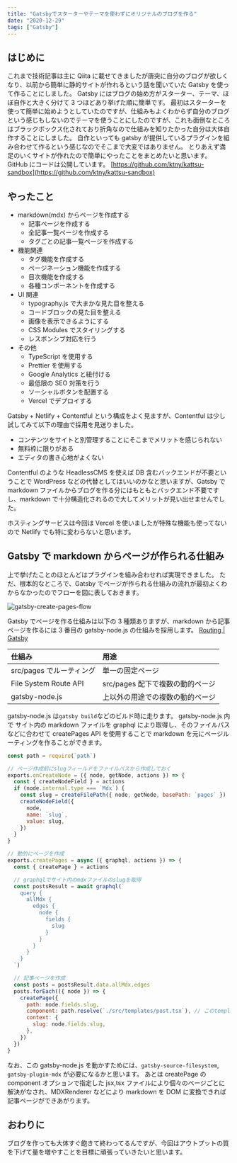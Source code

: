 ```yaml
---
title: "Gatsbyでスターターやテーマを使わずにオリジナルのブログを作る"
date: "2020-12-29"
tags: ["Gatsby"]
---
```


## はじめに

これまで技術記事は主に Qiita に載せてきましたが唐突に自分のブログが欲しくなり、以前から簡単に静的サイトが作れるという話を聞いていた Gatsby を使って作ることにしました。
Gatsby にはブログの始め方がスターター、テーマ、ほぼ自作と大きく分けて 3 つほどあり挙げた順に簡単です。
最初はスターターを使って簡単に始めようとしていたのですが、仕組みもよくわからず自分のブログという感じもしないのでテーマを使うことにしたのですが、これも面倒なところはブラックボックス化されており折角なので仕組みを知りたかった自分は大体自作することにしました。
自作といっても gatsby が提供しているプラグインを組み合わせて作るという感じなのでそこまで大変ではありません。
とりあえず満足のいくサイトが作れたので簡単にやったことをまとめたいと思います。
GitHub にコードは公開しています。
[https://github.com/ktny/kattsu-sandbox](https://github.com/ktny/kattsu-sandbox)

## やったこと

- markdown(mdx) からページを作成する
  - 記事ページを作成する
  - 全記事一覧ページを作成する
  - タグごとの記事一覧ページを作成する
- 機能関連
  - タグ機能を作成する
  - ページネーション機能を作成する
  - 目次機能を作成する
  - 各種コンポーネントを作成する
- UI 関連
  - typography.js で大まかな見た目を整える
  - コードブロックの見た目を整える
  - 画像を表示できるようにする
  - CSS Modules でスタイリングする
  - レスポンシブ対応を行う
- その他
  - TypeScript を使用する
  - Prettier を使用する
  - Google Analytics と紐付ける
  - 最低限の SEO 対策を行う
  - ソーシャルボタンを配置する
  - Vercel でデプロイする

Gatsby + Netlify + Contentful という構成をよく見ますが、Contentful は少し試してみて以下の理由で採用を見送りました。

- コンテンツをサイトと別管理することにそこまでメリットを感じられない
- 無料枠に限りがある
- エディタの書き心地がよくない

Contentful のような HeadlessCMS を使えば DB 含むバックエンドが不要ということで WordPress などの代替としてはいいのかなと思いますが、Gatsby で markdown ファイルからブログを作る分にはもともとバックエンド不要ですし、markdown で十分構造化されるので大してメリットが見い出せませんでした。

ホスティングサービスは今回は Vercel を使いましたが特殊な機能も使ってないので Netlify でも特に変わらないと思います。

## Gatsby で markdown からページが作られる仕組み

上で挙げたことのほとんどはプラグインを組み合わせれば実現できました。
ただ、根本的なところで、Gatsby でページが作られる仕組みの流れが最初よくわからなかったのでフローを図に表しておきます。

![gatsby-create-pages-flow](./gatsby-create-pages-flow.png)

Gatsby でページを作る仕組みは以下の 3 種類ありますが、markdown から記事ページを作るには 3 番目の gatsby-node.js の仕組みを採用します。
[Routing | Gatsby](https://www.gatsbyjs.com/docs/reference/routing/creating-routes/)

| 仕組み                   | 用途                             |
| :----------------------- | :------------------------------- |
| src/pages でルーティング | 単一の固定ページ                 |
| File System Route API    | src/pages 配下で複数の動的ページ |
| gatsby-node.js           | 上以外の用途での複数の動的ページ |

gatsby-node.js は`gatsby build`などのビルド時に走ります。
gatsby-node.js 内で サイト内の markdown ファイルを graphql により取得し、そのファイルパスなどに合わせて createPages API を使用することで markdown を元にページルーティングを作ることができます。

```js
const path = require(`path`)

// ページ作成前にslugフィールドをファイルパスから作成しておく
exports.onCreateNode = ({ node, getNode, actions }) => {
  const { createNodeField } = actions
  if (node.internal.type === `Mdx`) {
    const slug = createFilePath({ node, getNode, basePath: `pages` })
    createNodeField({
      node,
      name: `slug`,
      value: slug,
    })
  }
}

// 動的にページを作成
exports.createPages = async ({ graphql, actions }) => {
  const { createPage } = actions

  // graphqlでサイト内のmdxファイルのslugを取得
  const postsResult = await graphql(`
    query {
      allMdx {
        edges {
          node {
            fields {
              slug
            }
          }
        }
      }
    }
  `)

  // 記事ページを作成
  const posts = postsResult.data.allMdx.edges
  posts.forEach(({ node }) => {
    createPage({
      path: node.fields.slug,
      component: path.resolve(`./src/templates/post.tsx`), // このtemplateに合わせて動的に変換する
      context: {
        slug: node.fields.slug,
      },
    })
  })
}
```

なお、この gatsby-node.js を動かすためには、`gatsby-source-filesystem`, `gatsby-plugin-mdx` が必要になるかと思います。
あとは createPage の component オプションで指定した jsx,tsx ファイルにより個々のページごとに解決がなされ、MDXRenderer などにより markdown を DOM に変換できれば記事ページができあがります。

## おわりに

ブログを作っても大体すぐ飽きて終わってるんですが、今回はアウトプットの質を下げて量を増やすことを目標に頑張っていきたいと思います。
